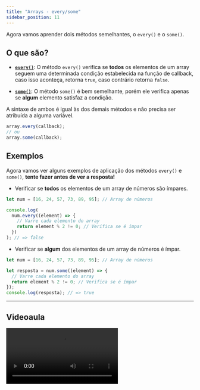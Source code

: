 ```yaml
---
title: "Arrays - every/some"
sidebar_position: 11
---
```


Agora vamos aprender dois métodos semelhantes, o `every()` e o `some()`.

## O que são?

- [**`every()`**](https://developer.mozilla.org/en-US/docs/Web/JavaScript/Reference/Global_Objects/Array/every): O método `every()` verifica se **todos** os elementos de um array seguem uma determinada condição estabelecida na função de callback, caso isso aconteça, retorna `true`, caso contrário retorna `false`.

- [**`some()`**](https://developer.mozilla.org/en-US/docs/Web/JavaScript/Reference/Global_Objects/Array/some): O método `some()` é bem semelhante, porém ele verifica apenas se **algum** elemento satisfaz a condição.

A sintaxe de ambos é igual às dos demais métodos e não precisa ser atribuída a alguma variável.

```js
array.every(callback);
// ou
array.some(callback);
```

## Exemplos

Agora vamos ver alguns exemplos de aplicação dos métodos `every()` e `some()`, **tente fazer antes de ver a resposta!**

- Verificar se **todos** os elementos de um array de números são ímpares.

```js
let num = [16, 24, 57, 73, 89, 95]; // Array de números

console.log(
  num.every((element) => {
    // Varre cada elemento do array
    return element % 2 != 0; // Verifica se é ímpar
  })
); // => false
```

- Verificar se **algum** dos elementos de um array de números é ímpar.

```js
let num = [16, 24, 57, 73, 89, 95]; // Array de números

let resposta = num.some((element) => {
  // Varre cada elemento do array
  return element % 2 != 0; // Verifica se é ímpar
});
console.log(resposta); // => true
```

---

## Videoaula

<video src="https://www.youtube.com/embed/v63XneSxsto?list=PLc77ERAwzB_0-C3oGJm0y-HPBf2dWS7UL" />

---


## Quiz

As questões abaixo fazem menção ao que você aprendeu no conteúdo escrito e no vídeo sobre `every()` e `some()` em JS.

<Quiz
  question="1. Qual é a principal diferença entre `every()` e `some()`"
  answers={[
    "O `every()` modifica o array original, enquanto o `some()` não.",
    "O `every()` analisa se todos os elementos seguem a condição, enquanto o `some()` analisa se se pelo menos um elemento segue a condição.",
    "O `every()` retorna um novo array, enquanto o `some()` não retorna nada.",
    "O `every()` só funciona com arrays de números, enquanto o `some()` funciona com qualquer tipo de array.",
    "O `every()` é uma função assíncrona, enquanto o `some()` é síncrona.",
  ]}
  correctIndex={1}
/>

```js
const membros = ["Livianu", "Diego", "Joel", "Pedro", "Bianca", "Tamiris"];
const allShortNames = membros.every((name) => name.length < 5);
console.log(allShortNames);
```

<Quiz
  question="2. Qual é a saída do código acima?"
  answers={["true", "false", "undefined", "null", " 9"]}
  correctIndex={1}
/>
